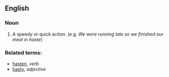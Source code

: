== English ==

=== Noun ===
#A speedy or quick action. (e.g. ''We were running late so we finished our meal in haste'')

=== Related terms: ===
*[[hasten]], ''verb''
*[[hasty]], ''adjective''